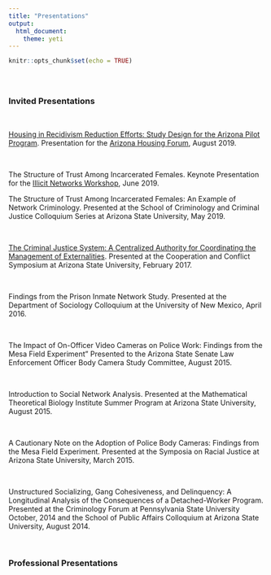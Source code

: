 ```yaml
---
title: "Presentations"
output: 
  html_document:
    theme: yeti
---
```


```r
knitr::opts_chunk$set(echo = TRUE)
```

<br>

##  {.tabset .tabset-fade .tabset-pills} 

### Invited Presentations 

<br>

[Housing in Recidivism Reduction Efforts: Study Design for the Arizona Pilot Program](https://github.com/jacobtnyoung/jacobtnyoung.github.io/raw/master/_presentations/housing_forum_presentation_young.pdf). Presentation for the [Arizona Housing Forum](https://housing.az.gov/2019-arizona-housing-forum/overview), August 2019.  

<br>

The Structure of Trust Among Incarcerated Females. Keynote Presentation for the [Illicit Networks Workshop](https://illicitnetworksworkshop.com/), June 2019.  

The Structure of Trust Among Incarcerated Females: An Example of Network Criminology. Presented at the School of Criminology and Criminal Justice Colloquium Series at Arizona State University, May 2019.  

<br>

[The Criminal Justice System: A Centralized Authority for Coordinating the Management of Externalities](https://vimeo.com/205621861). Presented at the Cooperation and Conflict Symposium at Arizona State University, February 2017.  

<br>

Findings from the Prison Inmate Network Study. Presented at the Department of Sociology Colloquium at the University of New Mexico, April 2016.  

<br>


The Impact of On-Officer Video Cameras on Police Work: Findings from the Mesa Field Experiment” Presented to the Arizona State Senate Law Enforcement Officer Body Camera Study Committee, August 2015.

<br>

Introduction to Social Network Analysis. Presented at the Mathematical Theoretical Biology Institute Summer Program at Arizona State University, August 2015.

<br>

A Cautionary Note on the Adoption of Police Body Cameras: Findings from the Mesa Field Experiment. Presented at the Symposia on Racial Justice at Arizona State University, March 2015.

<br>


Unstructured Socializing, Gang Cohesiveness, and Delinquency: A Longitudinal Analysis of the Consequences of a Detached-Worker Program. Presented at the Criminology Forum at Pennsylvania State University October, 2014 and the School of Public Affairs Colloquium at Arizona State University, August 2014.

<br>

### Professional Presentations
